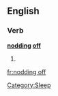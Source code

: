 ==English==

===Verb===
'''[[nodding]] [[off]]'''

# {{present participle of|nod off}}

[[Category:Sleep]]

[[fr:nodding off]]